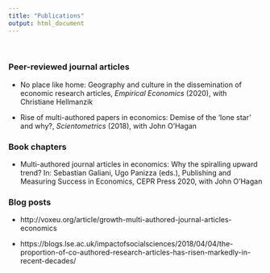 ```yaml
---
title: "Publications"
output: html_document
---
```


<br>

### Peer-reviewed journal articles

- No place like home: Geography and culture in the dissemination of economic research articles,
_Empirical Economics_ (2020), with Christiane Hellmanzik


- Rise of multi-authored papers in economics: Demise of the ‘lone star’ and why?, _Scientometrics_
(2018), with John O’Hagan

### Book chapters

- Multi-authored journal articles in economics: Why the spiralling upward trend? In: Sebastian
Galiani, Ugo Panizza (eds.), Publishing and Measuring Success in Economics, CEPR Press 2020,
with John O’Hagan

### Blog posts

- http://voxeu.org/article/growth-multi-authored-journal-articles-economics

- https://blogs.lse.ac.uk/impactofsocialsciences/2018/04/04/the-proportion-of-co-authored-research-articles-has-risen-markedly-in-recent-decades/


